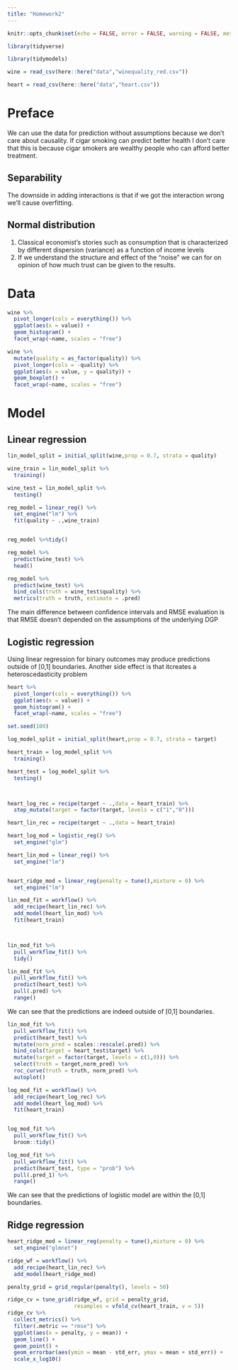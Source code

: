 ```yaml
---
title: "Homework2"
---
```


```r

knitr::opts_chunk$set(echo = FALSE, error = FALSE, warning = FALSE, message = FALSE)

```

```r

library(tidyverse)

library(tidymodels)

```

```r

wine = read_csv(here::here("data","winequality_red.csv"))

heart = read_csv(here::here("data","heart.csv"))

```

# Preface

We can use the data for prediction without assumptions because we don't care about
causality. If cigar smoking can predict better health I don't care that this is because
cigar smokers are wealthy people who can afford better treatment.

## Separability

The downside in adding interactions is that if we got the interaction wrong we'll cause overfitting.

## Normal distribution
1. Classical economist's stories such as consumption that is characterized by different
dispersion (variance) as a function of income levels
2. If we understand the structure and effect of the "noise" we can for on opinion of how
much trust can be given to the results.



# Data

```r
wine %>% 
  pivot_longer(cols = everything()) %>% 
  ggplot(aes(x = value)) + 
  geom_histogram() + 
  facet_wrap(~name, scales = "free")

```


```r

wine %>% 
  mutate(quality = as_factor(quality)) %>% 
  pivot_longer(cols = -quality) %>%
  ggplot(aes(x = value, y = quality)) + 
  geom_boxplot() + 
  facet_wrap(~name, scales = "free")

```



# Model

## Linear regression


```r

lin_model_split = initial_split(wine,prop = 0.7, strata = quality)

wine_train = lin_model_split %>% 
  training()

wine_test = lin_model_split %>% 
  testing()

```


```r

reg_model = linear_reg() %>%
  set_engine("lm") %>%
  fit(quality ~ .,wine_train)


reg_model %>%tidy()

```

```r

reg_model %>% 
  predict(wine_test) %>%
  head()

```

```r

reg_model %>%
  predict(wine_test) %>% 
  bind_cols(truth = wine_test$quality) %>% 
  metrics(truth = truth, estimate = .pred)

```

The main difference between confidence intervals and RMSE evaluation is that
RMSE doesn't depended on the assumptions of the underlying DGP



## Logistic regression

Using linear regression for binary outcomes may produce predictions outside of
[0,1] boundaries. Another side effect is that itcreates a 
heteroscedasticity problem

```r
heart %>% 
  pivot_longer(cols = everything()) %>% 
  ggplot(aes(x = value)) + 
  geom_histogram() + 
  facet_wrap(~name, scales = "free")

```


```r

set.seed(100)

log_model_split = initial_split(heart,prop = 0.7, strata = target)

heart_train = log_model_split %>% 
  training()

heart_test = log_model_split %>% 
  testing()




```

```r

heart_log_rec = recipe(target ~ .,data = heart_train) %>% 
  step_mutate(target = factor(target, levels = c("1","0")))

heart_lin_rec = recipe(target ~ .,data = heart_train)

```


```r

heart_log_mod = logistic_reg() %>%
  set_engine("glm")

heart_lin_mod = linear_reg() %>%
  set_engine("lm")


heart_ridge_mod = linear_reg(penalty = tune(),mixture = 0) %>%
  set_engine("lm")


```


```r

lin_mod_fit = workflow() %>% 
  add_recipe(heart_lin_rec) %>% 
  add_model(heart_lin_mod) %>% 
  fit(heart_train)



lin_mod_fit %>% 
  pull_workflow_fit() %>%
  tidy()

```

```r

lin_mod_fit %>% 
  pull_workflow_fit() %>% 
  predict(heart_test) %>% 
  pull(.pred) %>% 
  range()

```

We can see that the predictions are indeed outside of [0,1] boundaries.

```r

lin_mod_fit %>% 
  pull_workflow_fit() %>% 
  predict(heart_test) %>% 
  mutate(norm_pred = scales::rescale(.pred)) %>% 
  bind_cols(target = heart_test$target) %>% 
  mutate(target = factor(target, levels = c(1,0))) %>% 
  select(truth = target,norm_pred) %>% 
  roc_curve(truth = truth, norm_pred) %>% 
  autoplot()


```


```r

log_mod_fit = workflow() %>% 
  add_recipe(heart_log_rec) %>% 
  add_model(heart_log_mod) %>% 
  fit(heart_train)


log_mod_fit %>% 
  pull_workflow_fit() %>% 
  broom::tidy()

```

```r

log_mod_fit %>% 
  pull_workflow_fit() %>%  
  predict(heart_test, type = "prob") %>% 
  pull(.pred_1) %>% 
  range()

```

We can see that the predictions of logistic model are within the [0,1] boundaries.




## Ridge regression

```r

heart_ridge_mod = linear_reg(penalty = tune(),mixture = 0) %>%
  set_engine("glmnet")

ridge_wf = workflow() %>% 
  add_recipe(heart_lin_rec) %>% 
  add_model(heart_ridge_mod)

penalty_grid = grid_regular(penalty(), levels = 50)

ridge_cv = tune_grid(ridge_wf, grid = penalty_grid,
                     resamples = vfold_cv(heart_train, v = 5))
ridge_cv %>% 
  collect_metrics() %>% 
  filter(.metric == "rmse") %>% 
  ggplot(aes(x = penalty, y = mean)) + 
  geom_line() + 
  geom_point() + 
  geom_errorbar(aes(ymin = mean - std_err, ymax = mean + std_err)) + 
  scale_x_log10()


```

